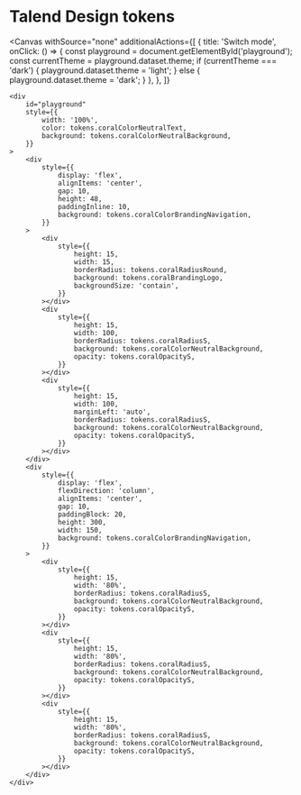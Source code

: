 


<Meta title="Welcome" />

# Talend Design tokens

<Canvas
	withSource="none"
	additionalActions={[
		{
			title: 'Switch mode',
			onClick: () => {
				const playground = document.getElementById('playground');
				const currentTheme = playground.dataset.theme;
				if (currentTheme === 'dark') {
					playground.dataset.theme = 'light';
				} else {
					playground.dataset.theme = 'dark';
				}
			},
		},
	]}
>
	<div
		id="playground"
		style={{
			width: '100%',
			color: tokens.coralColorNeutralText,
			background: tokens.coralColorNeutralBackground,
		}}
	>
		<div
			style={{
				display: 'flex',
				alignItems: 'center',
				gap: 10,
				height: 48,
				paddingInline: 10,
				background: tokens.coralColorBrandingNavigation,
			}}
		>
			<div
				style={{
					height: 15,
					width: 15,
					borderRadius: tokens.coralRadiusRound,
					background: tokens.coralBrandingLogo,
					backgroundSize: 'contain',
				}}
			></div>
			<div
				style={{
					height: 15,
					width: 100,
					borderRadius: tokens.coralRadiusS,
					background: tokens.coralColorNeutralBackground,
					opacity: tokens.coralOpacityS,
				}}
			></div>
			<div
				style={{
					height: 15,
					width: 100,
					marginLeft: 'auto',
					borderRadius: tokens.coralRadiusS,
					background: tokens.coralColorNeutralBackground,
					opacity: tokens.coralOpacityS,
				}}
			></div>
		</div>
		<div
			style={{
				display: 'flex',
				flexDirection: 'column',
				alignItems: 'center',
				gap: 10,
				paddingBlock: 20,
				height: 300,
				width: 150,
				background: tokens.coralColorBrandingNavigation,
			}}
		>
			<div
				style={{
					height: 15,
					width: '80%',
					borderRadius: tokens.coralRadiusS,
					background: tokens.coralColorNeutralBackground,
					opacity: tokens.coralOpacityS,
				}}
			></div>
			<div
				style={{
					height: 15,
					width: '80%',
					borderRadius: tokens.coralRadiusS,
					background: tokens.coralColorNeutralBackground,
					opacity: tokens.coralOpacityS,
				}}
			></div>
			<div
				style={{
					height: 15,
					width: '80%',
					borderRadius: tokens.coralRadiusS,
					background: tokens.coralColorNeutralBackground,
					opacity: tokens.coralOpacityS,
				}}
			></div>
		</div>
	</div>
</Canvas>
